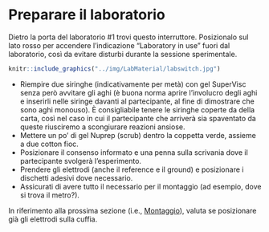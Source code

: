 # Preparare il laboratorio

Dietro la porta del laboratorio #1 trovi questo interruttore. Posizionalo sul lato rosso per accendere l'indicazione "Laboratory in use" fuori dal laboratorio, così da evitare disturbi durante la sessione sperimentale.


```r

knitr::include_graphics("../img/LabMaterial/labswitch.jpg")

```


- Riempire due siringhe (indicativamente per metà) con gel SuperVisc senza però avvitare gli aghi (è buona norma aprire l'involucro degli aghi e inserirli nelle siringe davanti al partecipante, al fine di dimostrare che sono aghi monouso). È consigliabile tenere le siringhe coperte da della carta, così nel caso in cui il partecipante che arriverà sia spaventato da queste riusciremo a scongiurare reazioni ansiose.
- Mettere un po' di gel Nuprep (scrub) dentro la coppetta verde, assieme a due cotton fioc.
- Posizionare il consenso informato e una penna sulla scrivania dove il partecipante svolgerà l'esperimento.
- Prendere gli elettrodi (anche il reference e il ground) e posizionare i dischetti adesivi dove necessario.
- Assicurati di avere tutto il necessario per il montaggio (ad esempio, dove si trova il metro?).


In riferimento alla prossima sezione (i.e., [Montaggio](ita_montaggio.qmd)), valuta se posizionare già gli elettrodi sulla cuffia.
